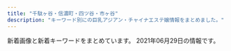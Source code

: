 ```yaml
---
title: "千駄ヶ谷・信濃町・四ツ谷・市ヶ谷"
description: "キーワード別にの巨乳アジアン・チャイナエステ嬢情報をまとめました。"
---
```


新着画像と新着キーワードをまとめています。
2021年06月29日の情報です。

<DmmAffiliateIns />
<KeywordTable
  shops={
    [
    {
        "url": "https://juno-esthe.tokyo/",
        "name": "\u30c6\u30a3\u30e9\u30df\u30b9",
        "img_links": [
            "https://juno-esthe.tokyo/wp-content/themes/este/img/4.jpg",
            "https://juno-esthe.tokyo/wp-content/uploads/2021/02/567tiramisu.jpg",
            "https://juno-esthe.tokyo/wp-content/uploads/2021/02/8estrdyfugi.jpg",
            "https://juno-esthe.tokyo/wp-content/uploads/2021/04/87612tiramisu.jpg",
            "https://juno-esthe.tokyo/wp-content/themes/este/img/top-img04.png",
            "https://juno-esthe.tokyo/wp-content/uploads/2021/02/1tiramisu-1.jpg",
            "https://juno-esthe.tokyo/wp-content/uploads/2021/02/3121tiramisu.jpg",
            "https://juno-esthe.tokyo/wp-content/uploads/2021/06/8976514tiramisu.jpg",
            "https://juno-esthe.tokyo/wp-content/uploads/2021/02/78621tiramisu.jpg",
            "https://juno-esthe.tokyo/wp-content/uploads/2021/06/8976251tiramisu.jpg",
            "https://juno-esthe.tokyo/wp-content/uploads/2021/03/4567tiramisu.jpg",
            "https://juno-esthe.tokyo/wp-content/uploads/2021/02/3456utiramisu.jpg",
            "https://juno-esthe.tokyo/wp-content/uploads/2021/03/31tiramisu.jpg",
            "https://juno-esthe.tokyo/wp-content/themes/este/img/top-img05.png",
            "https://juno-esthe.tokyo/wp-content/themes/este/img/2.jpg",
            "https://juno-esthe.tokyo/wp-content/uploads/2021/02/12345678tiramisu.jpg",
            "https://juno-esthe.tokyo/wp-content/uploads/2021/02/876251tiramisu.jpg",
            "https://juno-esthe.tokyo/wp-content/themes/este/img/3.jpg",
            "https://juno-esthe.tokyo/wp-content/uploads/2021/03/1tiramisu.jpg",
            "https://juno-esthe.tokyo/wp-content/themes/este/img/1.jpg",
            "https://juno-esthe.tokyo/wp-content/themes/este/img/top-img01.png",
            "https://juno-esthe.tokyo/wp-content/themes/este/img/tel_header.png",
            "https://juno-esthe.tokyo/wp-content/themes/este/img/tel_footer.png",
            "https://juno-esthe.tokyo/wp-content/uploads/2021/06/8765126789tiramisu.jpg",
            "https://juno-esthe.tokyo/wp-content/uploads/2021/02/90876satiramisu.jpg",
            "https://juno-esthe.tokyo/wp-content/themes/este/img/top-img03.png",
            "https://juno-esthe.tokyo/wp-content/themes/este/img/call.png",
            "https://juno-esthe.tokyo/wp-content/themes/este/img/top-img02.png",
            "https://juno-esthe.tokyo/wp-content/uploads/2021/04/89762517tiramisu.jpg"
        ],
        "keywords": {
            "\u30bb\u30af\u30b7\u30fc": 2,
            "C": 29,
            "D": 19,
            "E": 3
        },
        "station": "\u56db\u30c4\u8c37\u99c52\u756a\u53e3"
    },
    {
        "keywords": {},
        "img_links": [
            "http://e-rosa.net/images/gg1.png",
            "http://e-rosa.net/images/girl_top.png",
            "http://e-rosa.net/images/005.jpg",
            "http://e-rosa.net/images/nei_01.png",
            "http://e-rosa.net/images/k1.jpg",
            "http://e-rosa.net/images/rina0.jpg",
            "http://e-rosa.net/images/te3.jpg",
            "http://e-rosa.net/images/meyi2.jpg",
            "http://e-rosa.net/images/misa1.jpg",
            "http://e-rosa.net/images/006.jpg",
            "http://e-rosa.net/images/rina1.jpg",
            "http://e-rosa.net/images/ayaka.jpg",
            "http://e-rosa.net/images/ha.jpg",
            "http://e-rosa.net/images/te2.jpg",
            "http://e-rosa.net/images/rina2.jpg",
            "http://e-rosa.net/images/girlx_top.png",
            "http://e-rosa.net/images/001.jpg",
            "http://e-rosa.net/images/aya2.jpg",
            "http://e-rosa.net/images/002.jpg",
            "http://e-rosa.net/images/003.jpg",
            "http://e-rosa.net/images/sejutu6.jpg",
            "http://e-rosa.net/images/aya1.jpg",
            "http://e-rosa.net/images/right_top.png",
            "http://e-rosa.net/images/g1.jpg",
            "http://e-rosa.net/images/yuyi.jpg",
            "http://e-rosa.net/images/yuri.jpg",
            "http://e-rosa.net/images/tite-staff.png",
            "http://e-rosa.net/images/grande.jpg",
            "http://e-rosa.net/images/rimi.jpg",
            "http://e-rosa.net/images/haruka.jpg",
            "http://e-rosa.net/images/nei_03.png",
            "http://e-rosa.net/images/noimage.jpg",
            "http://e-rosa.net/images/004.jpg",
            "http://e-rosa.net/images/mio.jpg",
            "http://e-rosa.net/images/g13.jpg",
            "http://e-rosa.net/images/risa.jpg",
            "http://e-rosa.net/images/sejutu5.jpg",
            "http://e-rosa.net/images/yuyu.jpg",
            "http://e-rosa.net/images/009.jpg",
            "http://e-rosa.net/images/sejutu1.jpg",
            "http://e-rosa.net/images/meyi1.jpg",
            "http://e-rosa.net/images/yuna.jpg",
            "http://e-rosa.net/images/news_bottom.jpg",
            "http://e-rosa.net/images/pagetop.png",
            "http://e-rosa.net/images/news_top.jpg",
            "http://e-rosa.net/images/access3.jpg",
            "http://e-rosa.net/images/tite-magazine.png",
            "http://e-rosa.net/images/tite-link.png",
            "http://e-rosa.net/images/te1.jpg",
            "http://e-rosa.net/images/ddd.jpg",
            "http://e-rosa.net/images/girl_01.png",
            "http://e-rosa.net/images/sejutu2.jpg",
            "http://e-rosa.net/images/girl_03.png",
            "http://e-rosa.net/images/mimi.jpg",
            "http://e-rosa.net/images/right_bottom.png"
        ],
        "name": "ROSA",
        "url": "http://e-rosa.net/",
        "station": "\u56db\u8c37\u4e09\u4e01\u76ee\u99c52\u756a"
    },
    {
        "station": "\u56db\u8c37\u4e09\u4e01\u76ee\u99c52\u756a\u51fa\u53e3",
        "keywords": {},
        "url": "http://bimajo.ies.fun/",
        "img_links": [],
        "name": "\u7652\u3057\u306e\u5c4b"
    },
    {
        "url": "http://l-rlx.com/",
        "name": "\u30aa\u30fc\u30ed\u30e9",
        "img_links": [
            "http://l-rlx.com/s/uploads/010.jpg",
            "http://l-rlx.com/s/images/slider/next.png",
            "http://l-rlx.com/s/images/service_03.png",
            "http://l-rlx.com/s/uploads/05.jpg",
            "http://l-rlx.com/s/images/t3.jpg",
            "http://l-rlx.com/s/images/tel.png",
            "http://l-rlx.com/s/uploads/06.jpg",
            "http://l-rlx.com/s/images/slider/1.jpg",
            "http://l-rlx.com/images/info.jpg",
            "http://l-rlx.com/s/images/service_01.png",
            "http://l-rlx.com/girl/03.jpg",
            "http://l-rlx.com/s/uploads/07.jpg",
            "http://l-rlx.com/girl/05.jpg",
            "http://l-rlx.com/s/images/slider/prev.png",
            "http://l-rlx.com/s/images/t4.jpg",
            "http://l-rlx.com/s/image/nav_cast.png",
            "http://l-rlx.com/s/uploads/09.jpg",
            "http://l-rlx.com/images/index_04.jpg",
            "http://l-rlx.com/s/images/slider/2.jpg",
            "http://l-rlx.com/s/image/nav_manga.png",
            "http://l-rlx.com/s/images/top_2.jpg",
            "http://l-rlx.com/girl/02.jpg",
            "http://l-rlx.com/images/rec.jpg",
            "http://l-rlx.com/images/index_20.jpg",
            "http://l-rlx.com/images/index_16.jpg",
            "http://l-rlx.com/images/info_09.jpg",
            "http://l-rlx.com/s/images/t1.jpg",
            "http://l-rlx.com/s/uploads/03.jpg",
            "http://l-rlx.com/s/images/service_07.png",
            "http://l-rlx.com/s/uploads/04.jpg",
            "http://l-rlx.com/girl/00.jpg",
            "http://l-rlx.com/images/index_14.jpg",
            "http://l-rlx.com/s/images/pc.png",
            "http://l-rlx.com/images/index_07.jpg",
            "http://l-rlx.com/s/image/nav_sys.png",
            "http://l-rlx.com/images/02.jpg",
            "http://l-rlx.com/s/image/nav_top.png",
            "http://l-rlx.com/girl/08.jpg",
            "http://l-rlx.com/images/rec_09.jpg",
            "http://l-rlx.com/images/index_01.jpg",
            "http://l-rlx.com/s/image/nav_hotel.png",
            "http://l-rlx.com/s/images/t2.jpg",
            "http://l-rlx.com/girl/07.jpg",
            "http://l-rlx.com/images/index_17.jpg",
            "http://l-rlx.com/s/uploads/01.jpg",
            "http://l-rlx.com/s/uploads/02.jpg",
            "http://l-rlx.com/images/index_12.jpg",
            "http://l-rlx.com/images/index_03.jpg",
            "http://l-rlx.com/s/image/nav_topics.png",
            "http://l-rlx.com/s/images/slider/3.jpg",
            "http://l-rlx.com/images/index_02.jpg",
            "http://l-rlx.com/images/index_05.jpg",
            "http://l-rlx.com/images/index_06.jpg",
            "http://l-rlx.com/images/03.jpg",
            "http://l-rlx.com/s/images/okubokomachi.jpg",
            "http://l-rlx.com/girl/09.jpg",
            "http://l-rlx.com/images/staff_09.jpg",
            "http://l-rlx.com/s/uploads/08.jpg",
            "http://l-rlx.com/s/images/iphone.png",
            "http://l-rlx.com/images/sub_09.jpg",
            "http://l-rlx.com/girl/01.jpg",
            "http://l-rlx.com/images/index_21.jpg",
            "http://l-rlx.com/girl/04.jpg",
            "http://l-rlx.com/images/01.jpg"
        ],
        "keywords": {
            "95": 2,
            "C": 17,
            "D": 6,
            "88": 2,
            "85": 4,
            "87": 4,
            "86": 4,
            "84": 2
        },
        "station": "\u56db\u8c37\u4e09\u4e01\u76ee\u99c52\u756a\u53e3"
    },
    {
        "name": "\u5149\u540d",
        "keywords": {
            "83": 12,
            "85": 72,
            "C": 36,
            "84": 12,
            "86": 84,
            "82": 12,
            "D": 168,
            "87": 12
        },
        "station": "\u56db\u8c37\u4e09\u4e01\u76ee\u99c52\u756a\u51fa\u53e3",
        "img_links": [
            "http://aqua.jpn.cm/photos/sites/16/2021/03/2021032308500758.jpg",
            "http://aqua.jpn.cm/images/room4.jpg",
            "http://aqua.jpn.cm/photos/sites/16/2021/03/2021030106235633.jpg",
            "http://aqua.jpn.cm/images/room5.jpg",
            "http://aqua.jpn.cm/photos/sites/16/2020/12/2020120208263886.jpg",
            "http://aqua.jpn.cm/photos/sites/16/2020/03/2020030507254950.jpg",
            "http://aqua.jpn.cm/images/room2.jpg",
            "http://aqua.jpn.cm/images/mobile.jpg",
            "http://aqua.jpn.cm/images/2.jpg",
            "http://aqua.jpn.cm/photos/sites/16/2021/03/2021031006535594.jpg",
            "http://aqua.jpn.cm/photos/sites/16/2020/04/2020040301184076.jpg",
            "http://aqua.jpn.cm/photos/sites/16/2020/09/2020091507031094.jpg",
            "http://aqua.jpn.cm/photos/sites/16/2020/10/2020100906522289.jpg",
            "http://aqua.jpn.cm/photos/sites/16/2020/10/2020100508293240.jpg",
            "http://aqua.jpn.cm/photos/sites/16/2018/05/2018052105590585.jpg",
            "http://aqua.jpn.cm/images/room3.jpg",
            "http://aqua.jpn.cm/photos/sites/16/2019/03/2019031107062221.jpg",
            "http://aqua.jpn.cm/images/top.png",
            "http://aqua.jpn.cm/images/line.jpg",
            "http://aqua.jpn.cm/photos/sites/16/2018/01/2018011007032034.jpg",
            "http://aqua.jpn.cm/images/3.jpg",
            "http://aqua.jpn.cm/images/1.jpg",
            "http://aqua.jpn.cm/photos/sites/16/2021/01/2021011401054262.jpg",
            "http://aqua.jpn.cm/images/s_pick.png",
            "http://aqua.jpn.cm/photos/sites/16/2019/02/2019020108033676.jpg",
            "http://aqua.jpn.cm/photos/sites/16/2018/01/2018011007031662.jpg",
            "http://aqua.jpn.cm/photos/sites/16/2018/01/2018011007031899.jpg",
            "http://aqua.jpn.cm/photos/sites/16/2021/03/2021032308500056.jpg",
            "http://aqua.jpn.cm/images/s_news.jpg",
            "http://aqua.jpn.cm/images/room1.jpg",
            "http://aqua.jpn.cm/images/s_staff.png",
            "http://aqua.jpn.cm/photos/sites/16/2018/01/2018013112184869.jpg"
        ],
        "url": "http://aqua.jpn.cm/"
    },
    {
        "img_links": [
            "http://e-yotsuya.net/images/top.jpg",
            "http://e-yotsuya.net/images/news-tit.png",
            "http://e-yotsuya.net/images/g7.jpg",
            "http://e-yotsuya.net/images/mobile.png",
            "http://e-yotsuya.net/images/tite-staff1.jpg",
            "http://e-yotsuya.net/images/g9.jpg",
            "http://e-yotsuya.net/images/tite-staff.jpg",
            "http://e-yotsuya.net/images/g6.jpg",
            "http://e-yotsuya.net/images/news-tit1.jpg",
            "http://e-yotsuya.net/images/baner2.jpg",
            "http://e-yotsuya.net/images/g5.jpg",
            "http://e-yotsuya.net/images/g8.jpg",
            "http://e-yotsuya.net/images/g3.jpg",
            "http://e-yotsuya.net/images/top2.png",
            "http://e-yotsuya.net/images/g4.jpg",
            "http://e-yotsuya.net/images/room.jpg",
            "http://e-yotsuya.net/images/g2.jpg",
            "http://e-yotsuya.net/images/g1.jpg",
            "http://e-yotsuya.net/images/baner.jpg"
        ],
        "url": "http://e-yotsuya.net/",
        "station": "JR\u56db\u30c4\u8c37\u99c5\u8d64\u5742\u53e3",
        "name": "\u30b9\u30de\u30a4\u30eb",
        "keywords": {
            "C": 14
        }
    },
    {
        "keywords": {
            "C": 13
        },
        "url": "http://visirala.xyz/",
        "station": "\u56db\u8c37\u4e09\u4e01\u76ee\u99c52\u756a\u53e3",
        "name": "\u5922\u306e\u90e8\u5c4b",
        "img_links": [
            "http://visirala.xyz/uploads/210609/1-2106091K60Ba.jpg",
            "http://visirala.xyz/static/picture/head.png",
            "http://visirala.xyz/uploads/210625/1-210625134621208.jpg",
            "http://visirala.xyz/static/picture/ttl_girls.png",
            "http://visirala.xyz/uploads/210609/1-2106091K62S10.jpg",
            "http://visirala.xyz/uploads/210609/1-2106091K4592c.jpg",
            "http://visirala.xyz/static/picture/ttl_wnew.png",
            "http://visirala.xyz/uploads/210609/1-2106091K524457.jpg",
            "http://visirala.xyz/static/picture/ttl_staff.png",
            "http://visirala.xyz/static/picture/ttl_mobile.png",
            "http://visirala.xyz/static/picture/ttl_pickup.png",
            "http://visirala.xyz/uploads/210609/1-2106091K424191.jpg",
            "http://visirala.xyz/static/picture/campaign_ani.png"
        ]
    },
    {
        "keywords": {
            "86": 2,
            "85": 4,
            "D": 5,
            "84": 2,
            "C": 12
        },
        "img_links": [
            "http://1819-kizuna.work/img/st032.jpg",
            "http://1819-kizuna.work/img/st30.jpg",
            "http://1819-kizuna.work/i/img/st024.jpg",
            "http://1819-kizuna.work/i/img/st033.jpg",
            "http://1819-kizuna.work/img/1F339.png",
            "http://1819-kizuna.work/i/img/st24.jpg",
            "http://1819-kizuna.work/img/s32.jpg",
            "http://1819-kizuna.work/img/st33.jpg",
            "http://1819-kizuna.work/img/s33.jpg",
            "http://1819-kizuna.work/img/1F33C.png",
            "http://1819-kizuna.work/i/img/st032.jpg",
            "http://1819-kizuna.work/i/img/r2.jpg",
            "http://1819-kizuna.work/img/st030.jpg",
            "http://1819-kizuna.work/i/img/st30.jpg",
            "http://1819-kizuna.work/i/img/s2.jpg",
            "http://1819-kizuna.work/i/img/st25.jpg",
            "http://1819-kizuna.work/img/s24.jpg",
            "http://1819-kizuna.work/i/img/jk.jpg",
            "http://1819-kizuna.work/img/botton.jpg",
            "http://1819-kizuna.work/img/s30.jpg",
            "http://1819-kizuna.work/img/1F431.png",
            "http://1819-kizuna.work/i/img/st33.jpg",
            "http://1819-kizuna.work/img/st024.jpg",
            "http://1819-kizuna.work/i/img/st32.jpg",
            "http://1819-kizuna.work/i/img/s5.jpg",
            "http://1819-kizuna.work/img/jk.jpg",
            "http://1819-kizuna.work/img/1F60A.png",
            "http://1819-kizuna.work/i/img/r1.jpg",
            "http://1819-kizuna.work/img/st033.jpg",
            "http://1819-kizuna.work/img/st24.jpg",
            "http://1819-kizuna.work/i/img/st030.jpg",
            "http://1819-kizuna.work/i/img/r4.jpg",
            "http://1819-kizuna.work/img/bottom.jpg",
            "http://1819-kizuna.work/img/mo.png",
            "http://1819-kizuna.work/i/img/s6.jpg",
            "http://1819-kizuna.work/img/1F353.png",
            "http://1819-kizuna.work/img/fla.jpg",
            "http://1819-kizuna.work/img/st25.jpg",
            "http://1819-kizuna.work/img/1F351.png",
            "http://1819-kizuna.work/img/skr.png",
            "http://1819-kizuna.work/img/st32.jpg",
            "http://1819-kizuna.work/i/img/s1.jpg",
            "http://1819-kizuna.work/i/img/s4.jpg",
            "http://1819-kizuna.work/i/img/skr.png",
            "http://1819-kizuna.work/i/img/s3.jpg",
            "http://1819-kizuna.work/i/img/r3.jpg",
            "http://1819-kizuna.work/img/s25.jpg"
        ],
        "station": "\u56db\u8c37\u4e09\u4e01\u76ee\u99c53\u756a\u51fa\u53e3",
        "name": "1819\uff5e\u7d46",
        "url": "http://1819-kizuna.work/"
    },
    {
        "img_links": [
            "http://lakulaku.info/images/staff/5-2.jpg",
            "http://lakulaku.info/images/staff/s06.jpg",
            "http://lakulaku.info/img/s06.jpg",
            "http://lakulaku.info/img/5-5.jpg",
            "http://lakulaku.info/images/titestaff.png",
            "http://lakulaku.info/images/staff/ai.jpg",
            "http://lakulaku.info/images/staff/ai-a.jpg",
            "http://lakulaku.info/images/staff/nena.jpg",
            "http://lakulaku.info/swf/baner.jpg",
            "http://lakulaku.info/images/staff/yumi.jpg",
            "http://lakulaku.info/images/staff/mari.jpg",
            "http://lakulaku.info/images/mobile.png",
            "http://lakulaku.info/img/5-2.jpg",
            "http://lakulaku.info/images/newtit.png",
            "http://lakulaku.info/images/top.jpg",
            "http://lakulaku.info/images/staff/5-4.jpg",
            "http://lakulaku.info/images/staff/sizuka.jpg",
            "http://lakulaku.info/images/staff/rina.jpg",
            "http://lakulaku.info/img/5-4.jpg",
            "http://lakulaku.info/img/rina.jpg",
            "http://lakulaku.info/images/staff/5-1.jpg",
            "http://lakulaku.info/images/staff/momo.jpg",
            "http://lakulaku.info/images/staff/5-5.jpg",
            "http://lakulaku.info/images/staff/5-3.jpg",
            "http://lakulaku.info/img/5-1.jpg",
            "http://lakulaku.info/img/5-3.jpg"
        ],
        "url": "http://lakulaku.info/",
        "station": "\u56db\u8c37\u4e09\u4e01\u76ee\u99c52\u756a",
        "name": "\u767e\u5408",
        "keywords": {}
    },
    {
        "url": "http://xn--vckg5a9gug.in.net/",
        "name": "Moon",
        "img_links": [
            "http://xn--vckg5a9gug.in.net/images/sys.jpg",
            "http://xn--vckg5a9gug.in.net/images/no.png",
            "http://xn--vckg5a9gug.in.net/images/cg03.jpg",
            "http://xn--vckg5a9gug.in.net/images/tit1.jpg",
            "http://xn--vckg5a9gug.in.net/images/cg01.jpg",
            "http://xn--vckg5a9gug.in.net/images/cg02.jpg",
            "http://xn--vckg5a9gug.in.net/images/top.jpg",
            "http://xn--vckg5a9gug.in.net/images/fbt.jpg",
            "http://xn--vckg5a9gug.in.net/images/tit3.jpg",
            "http://xn--vckg5a9gug.in.net/images/tit2.jpg",
            "http://xn--vckg5a9gug.in.net/images/tit5.jpg",
            "http://xn--vckg5a9gug.in.net/images/fbf.jpg",
            "http://xn--vckg5a9gug.in.net/images/tit4.jpg",
            "http://xn--vckg5a9gug.in.net/link/menlog.jpg",
            "http://xn--vckg5a9gug.in.net/images/fla.jpg",
            "http://xn--vckg5a9gug.in.net/images/cg04.jpg"
        ],
        "station": "\u9eb9\u753a\u99c51\u756a\u51fa\u53e3",
        "keywords": {
            "85": 1,
            "86": 3,
            "D": 4
        }
    }
]
}
/>
<DmmAffiliateScript />
